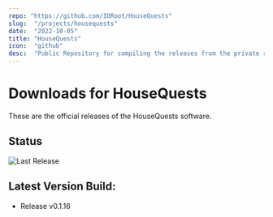 ```yaml
---
repo: "https://github.com/IORoot/HouseQuests"
slug:  "/projects/housequests"
date:  "2022-10-05"
title: "HouseQuests"
icon:  "github"
desc:  "Public Repository for compiling the releases from the private repository."
---
```



# Downloads for HouseQuests

These are the official releases of the HouseQuests software.

## Status

![Last Release](https://github.com/IORoot/AdvancedPropertySearch/actions/workflows/release.yaml/badge.svg)

## Latest Version Build:

- Release v0.1.16
